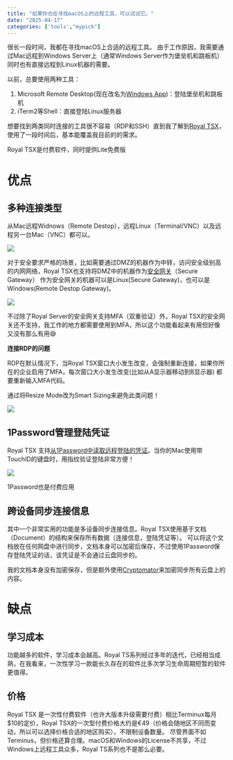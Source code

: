 ```yaml
---
title: "如果你也在寻找macOS上的远程工具，可以试试它。"
date: "2025-04-17"
categories: ['tools',"mypick"]
---
```


很长一段时间，我都在寻找macOS上合适的远程工具。
由于工作原因，我需要通过Mac远程到Windows Server上（通常Windows Server作为堡垒机和跳板机）
同时也有直接远程到Linux机器的需要。

以前，总要使用两种工具：

1. Microsoft Remote Desktop(现在改名为[Windows App](https://apps.apple.com/us/app/windows-app/id1295203466?mt=12))：登陆堡垒机和跳板机
2. iTerm2等Shell：直接登陆Linux服务器

想要找到两类同时连接的工具很不容易（RDP和SSH）直到我了解到[Royal TSX](https://www.royalapps.com/ts/mac/features)，使用了一段时间后，基本能覆盖我目前的的需求。

::: {.callout-note}
Royal TSX是付费软件，同时提供Lite免费版
:::

# 优点

## 多种连接类型

从Mac远程Widnows（Remote Destop），远程Linux（Terminal/VNC）以及远程另一台Mac（VNC）都可以。

![](https://image.luozx.org/garden/2025/04/dcc701426c46e59ab6fa1892b06827d0.png)

对于安全要求严格的场景，比如需要通过DMZ的机器作为中转，访问安全级别高的内网网络，Royal TSX也支持将DMZ中的机器作为[安全网关](https://docs.royalapps.com/r2023/royalts/reference/gateways/securegateway.html)（Secure Gateway）
作为安全网关的机器可以是Linux(Secure Gateway)，也可以是Windows(Remote Destop Gateway)。

![](https://image.luozx.org/garden/2025/04/e4c9aefbbb69f15a4816badebfd598eb.png)


不过除了Royal Server的安全网关支持MFA（双重验证）外，Royal TSX的安全网关还不支持，我工作的地方都需要使用到MFA，所以这个功能看起来有用但好像又没有那么有用😅

**连接RDP的问题**

RDP在默认情况下，当Royal TSX窗口大小发生改变，会强制重新连接，如果你所在的企业启用了MFA，每次窗口大小发生改变(比如从A显示器移动到B显示器)
都要重新输入MFA代码。

通过将Resize Mode改为Smart Sizing来避免此类问题！

![](https://image.luozx.org/garden/2025/04/4462aff77fe4b21b9edefe4d4f519c94.png)


## 1Password管理登陆凭证
Royal TSX 支持[从1Password中读取远程登陆的凭证](https://www.royalapps.com/blog/dynamic-folder-integration-for-1password)。当你的Mac使用带TouchID的键盘时，用指纹验证登陆非常方便！

![](https://image.luozx.org/garden/2025/04/9d3445bd9f3a8a0ca957fe66005ae8e0.png)

::: {.callout-note}
1Password也是付费应用
:::


## 跨设备同步连接信息

其中一个非常实用的功能是多设备同步连接信息。Royal TSX使用基于文档（Document）的结构来保存所有数据（连接信息，登陆凭证等）。
可以将这个文档放在任何网盘中进行同步，文档本身可以加密后保存，不过使用1Password保存登陆凭证的话，该凭证是不会通过云盘同步的。

我的文档本身没有加密保存，但是额外使用[Cryptomator](https://cryptomator.org/)来加密同步所有云盘上的内容。


# 缺点
## 学习成本
功能越多的软件，学习成本会越高。Royal TS系列经过多年的迭代，已经相当成熟，在我看来，一次性学习一款能长久存在的软件比多次学习生命周期短暂的软件更值得。

## 价格
Royal TSX 是一次性付费软件（也许大版本升级需要付费）相比Terminux每月$10的定价，Royal TSX的一次型付费价格大约是€49（价格会随地区不同而变动，所以可以选择价格合适的地区购买），不限制设备数量。
尽管界面不如Terminus，但价格还算合理。macOS和Windows的License不共享，不过Windows上远程工具众多，Royal TS系列也不是那么必要。

